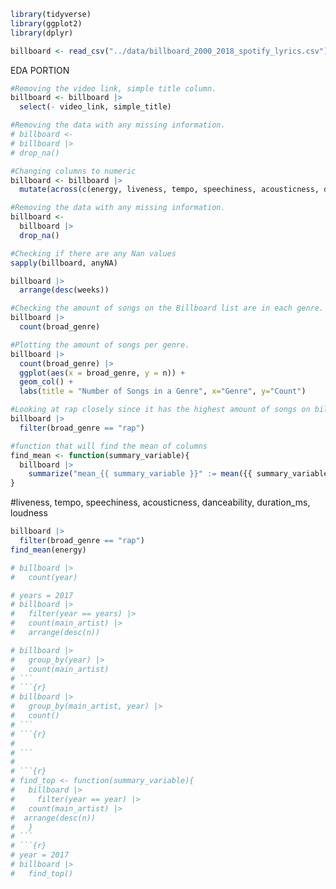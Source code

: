 

```r
library(tidyverse)
library(ggplot2)
library(dplyr)
```
```r
billboard <- read_csv("../data/billboard_2000_2018_spotify_lyrics.csv")
```
EDA PORTION 
```r
#Removing the video link, simple title column.
billboard <- billboard |> 
  select(- video_link, simple_title)
```

```r
#Removing the data with any missing information.
# billboard <- 
# billboard |> 
# drop_na()
```

```r
#Changing columns to numeric
billboard <- billboard |> 
  mutate(across(c(energy, liveness, tempo, speechiness, acousticness, danceability, duration_ms, loudness, valence), as.numeric))
```
```r
#Removing the data with any missing information.
billboard <- 
  billboard |> 
  drop_na()
```

```r
#Checking if there are any Nan values
sapply(billboard, anyNA)
```
```r
billboard |> 
  arrange(desc(weeks))
```


```r
#Checking the amount of songs on the Billboard list are in each genre.
billboard |> 
  count(broad_genre)
```
```r
#Plotting the amount of songs per genre. 
billboard |> 
  count(broad_genre) |> 
  ggplot(aes(x = broad_genre, y = n)) +
  geom_col() +
  labs(title = "Number of Songs in a Genre", x="Genre", y="Count")
```
```r
#Looking at rap closely since it has the highest amount of songs on billboards
billboard |> 
  filter(broad_genre == "rap")
```

```r
#function that will find the mean of columns
find_mean <- function(summary_variable){
  billboard |> 
    summarize("mean_{{ summary_variable }}" := mean({{ summary_variable }}, na.rm = TRUE))
}
```
#liveness, tempo, speechiness, acousticness, danceability, duration_ms, loudness
```r
billboard |> 
  filter(broad_genre == "rap") 
find_mean(energy)
```






















```r
# billboard |> 
#   count(year)
```
```r
# years = 2017
# billboard |> 
#   filter(year == years) |> 
#   count(main_artist) |> 
#   arrange(desc(n))

```
```r
# billboard |> 
#   group_by(year) |> 
#   count(main_artist)
# ```
# ```{r}
# billboard |> 
#   group_by(main_artist, year) |> 
#   count()
# ```
# ```{r}
# 
# ```
# 
# ```{r}
# find_top <- function(summary_variable){
#   billboard |> 
#     filter(year == year) |> 
#   count(main_artist) |> 
#  arrange(desc(n))
#   }
# ```
# ```{r}
# year = 2017
# billboard |> 
#   find_top()
```

